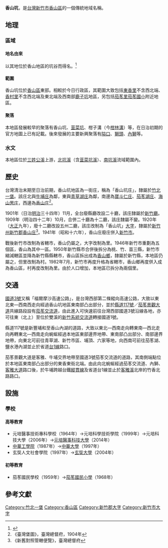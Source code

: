 {{noteTA
|1 = zh-cn:庄; zh-hk:庄; zh-tw:庄;
}}
'''香山坑'''，是[[台灣|台灣]][[新竹市|新竹市]][[香山區|香山區]]的一個傳統地域名稱。


==地理==
===區域===
====地名由來====
以其地位於香山地區的坑谷而得名。<ref name="新竹縣志續修（民國四十一年至八十年）">{{cite book|author=[[周浩治|周浩治]] |title=《新竹縣志續修（民國四十一年至八十年）》|year=2008 |publisher=[[新竹縣政府|新竹縣政府]] |isbn=9789860155143 }}</ref>{{Rp|578}}

====範圍====
香山坑位於[[香山區|香山區]]東部。相較於今日行政區，其範圍大致包括[[東香里|東香里]]不含西北端、[[香村里|香村里]]不含西北端及東北端及西南部[[鹿子坑|鹿子坑]]地區，另包括[[茄苳里_(新竹市)|茄苳里]][[茄苳國小|茄苳國小]]附近地區。

====聚落====
本地區發展較早的聚落有香山坑、[[韮菜坑|韮菜坑]]、柑子溝（今[[柑林溝|柑林溝]]）等，在日治初期的官方地圖上已有記載。後來發展的主要新興聚落有[[隘口_(新竹市)|隘口]]、[[獅頭_(地名)|獅頭]]、[[內獅|內獅]]等。

===水文===
本地區位於[[三姓公溪|三姓公溪]]上游，[[北坑溪_(新竹市)|北坑溪]]（含[[韮菜坑溪|韮菜坑溪]]）、[[南坑溪_(新竹市)|南坑溪]]流域範圍內。

==歷史==
台灣清治末期至日治前期，香山坑地區為一街庄，稱為「香山坑庄」，隸屬於[[竹北一堡|竹北一堡]]。該庄北與[[牛埔_(新竹市)|牛埔庄]]為鄰，東與[[青草湖_(地名)|青草湖庄]]為鄰，南邊為[[寶斗仁庄|寶斗仁庄]]、[[茄苳湖_(新竹市)|茄苳湖庄]]、[[海山罟庄|海山罟庄]]，西邊為[[香山_(大字)|香山庄]]<ref name="臺灣堡圖">《臺灣堡圖》，臺灣總督府，1904年</ref>。

1901年（日治[[明治|明治]]三十四年）11月，全台廢縣廳改設二十廳，該庄隸屬於[[新竹廳|新竹廳]]。1909年（明治四十二年）10月，合併二十廳為十二廳，該庄隸屬不變。1920年（[[大正|大正]]九年），廢十二廳改設五州二廳，該庄改制為「香山坑」[[大字|大字]]，隸屬於[[新竹州|新竹州]][[新竹郡|新竹郡]][[香山庄|香山庄]]<ref>《新舊對照管轄便覽》，臺灣總督府</ref>。1941年（昭和十六年），香山庄廢庄併入[[新竹市_(州轄市)|新竹市]]。

戰後新竹市改制為省轄市，香山仍屬之，大字改制為里。1946年新竹市重劃為五個區，香山為其中一區。1950年新竹縣市合併後拆分為桃、竹、苗三縣，新竹市縮減轄區並降為新竹縣縣轄市，香山區拆出成為[[香山區|香山鄉]]，隸屬於新竹縣，本地區仍屬之，但里改制為村。1982年7月，新竹市再度升格為省轄市，香山鄉再度併入成為香山區，村再度改制為里。由於人口增加，本地區已拆分為兩個里。

==交通==
[[福爾摩沙高速公路|國道3號]]又稱「福爾摩沙高速公路」，是台灣西部第二條縱向高速公路，大致以東北東—西南西走向經過香山坑地區東南部凸出部分，並於[[縣道117號|縣道117號]]／[[茄苳景觀大道|茄苳景觀大道]]共線路段設有[[茄苳交流道|茄苳交流道]]，由此進入可快速前往台灣西部國道3號沿線各地，亦可往東（北上）至位於雙溪的[[新竹系統交流道|新竹系統交流道]]轉接國道1號。

縣道117號是新豐埔和至香山內湖的道路，大致以東北—西南走向轉東南—西北走向再轉東北—西南走向蜿蜒經過本地區東部邊界地帶、東南部凸出部分、南部邊界地帶，向東北可前往青草湖、新竹市區、埔頂、六家等地，向西南可前往茄苳湖、鹽水港內湖並止於省道[[台1線|台1線]]路口。

茄苳景觀大道是客雅、牛埔交界地帶至國道3號茄苳交流道的道路，其南側端點位於本地區東南部凸出部分的東香東街北端。由此向北蜿蜒經過茄苳交流道、內獅、[[客雅大道|客雅大道]]路口後，於牛埔跨越台鐵[[縱貫線_(北段)|縱貫線]]及省道台1線並止於[[客雅溪|客雅溪]]北岸的竹香北路路口。

==設施==
===學校===
====高等教育====
*元培醫事技術專科學校（1964年）→元培科學技術學院（1999年）→元培科技大學（2006年）→[[元培醫事科技大學|元培醫事科技大學]]（2014年）
*[[中華工學院|中華工學院]]（1987年）→[[中華大學|中華大學]]（1997年）
*玄奘人文社會學院（1997年）→[[玄奘大學|玄奘大學]]（2004年）

====初等教育====
*茄苳國民學校（1959年）→[[茄苳國民小學|茄苳國民小學]]（1968年）

==參考文獻==
{{reflist}}

{{新竹郡}}
{{新竹市舊町名}}

[[Category:竹北一堡|Category:竹北一堡]]
[[Category:香山區|Category:香山區]]
[[Category:新竹郡大字|Category:新竹郡大字]]
[[Category:新竹市大字|Category:新竹市大字]]